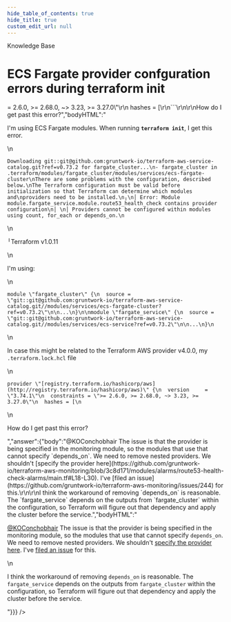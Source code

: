```yaml
---
hide_table_of_contents: true
hide_title: true
custom_edit_url: null
---
```



<head>
  <link rel="canonical" href="https://github.com/gruntwork-io/knowledge-base/discussions/192" />
</head>

<CenterLayout>
<span className="searchCategory">Knowledge Base</span>
<h1>ECS Fargate provider confguration errors during terraform init</h1>
<GitHub discussion={{"id":"D_kwDOF8slf84AOxEc","number":192,"author":{"login":"rhoboat"},"title":"ECS Fargate provider confguration errors during terraform init","body":"I'm using ECS Fargate modules. When running **`terraform init`**, I get this error.\r\n\r\n```\r\nDownloading git::git@github.com:gruntwork-io/terraform-aws-service-catalog.git?ref=v0.73.2 for fargate_cluster...\r\n- fargate_cluster in .terraform/modules/fargate_cluster/modules/services/ecs-fargate-cluster\r\nThere are some problems with the configuration, described below.\r\nThe Terraform configuration must be valid before initialization so that Terraform can determine which modules and\r\nproviders need to be installed.\r\n╷\r\n│ Error: Module module.fargate_service.module.route53_health_check contains provider configuration\r\n│ \r\n│ Providers cannot be configured within modules using count, for_each or depends_on.\r\n```\r\n╵Terraform v1.0.11\r\n\r\nI'm using:\r\n\r\n```\r\nmodule \"fargate_cluster\" {\r\n  source = \"git::git@github.com:gruntwork-io/terraform-aws-service-catalog.git//modules/services/ecs-fargate-cluster?ref=v0.73.2\"\r\n\r\n...\r\n}\r\n\r\nmodule \"fargate_service\" {\r\n  source = \"git::git@github.com:gruntwork-io/terraform-aws-service-catalog.git//modules/services/ecs-service?ref=v0.73.2\"\r\n\r\n...\r\n}\r\n```\r\n\r\nIn case this might be related to the Terraform AWS provider v4.0.0, my `.terraform.lock.hcl` file\r\n```\r\nprovider \"[registry.terraform.io/hashicorp/aws](http://registry.terraform.io/hashicorp/aws)\" {\r\n  version     = \"3.74.1\"\r\n  constraints = \">= 2.6.0, >= 2.68.0, ~> 3.23, >= 3.27.0\"\r\n  hashes = [\r\n```\r\n\r\nHow do I get past this error?","bodyHTML":"<p dir=\"auto\">I'm using ECS Fargate modules. When running <strong><code class=\"notranslate\">terraform init</code></strong>, I get this error.</p>\n<div class=\"snippet-clipboard-content notranslate position-relative overflow-auto\" data-snippet-clipboard-copy-content=\"Downloading git::git@github.com:gruntwork-io/terraform-aws-service-catalog.git?ref=v0.73.2 for fargate_cluster...\n- fargate_cluster in .terraform/modules/fargate_cluster/modules/services/ecs-fargate-cluster\nThere are some problems with the configuration, described below.\nThe Terraform configuration must be valid before initialization so that Terraform can determine which modules and\nproviders need to be installed.\n╷\n│ Error: Module module.fargate_service.module.route53_health_check contains provider configuration\n│ \n│ Providers cannot be configured within modules using count, for_each or depends_on.\"><pre class=\"notranslate\"><code>Downloading git::git@github.com:gruntwork-io/terraform-aws-service-catalog.git?ref=v0.73.2 for fargate_cluster...\n- fargate_cluster in .terraform/modules/fargate_cluster/modules/services/ecs-fargate-cluster\nThere are some problems with the configuration, described below.\nThe Terraform configuration must be valid before initialization so that Terraform can determine which modules and\nproviders need to be installed.\n╷\n│ Error: Module module.fargate_service.module.route53_health_check contains provider configuration\n│ \n│ Providers cannot be configured within modules using count, for_each or depends_on.\n</code></pre></div>\n<p dir=\"auto\">╵Terraform v1.0.11</p>\n<p dir=\"auto\">I'm using:</p>\n<div class=\"snippet-clipboard-content notranslate position-relative overflow-auto\" data-snippet-clipboard-copy-content=\"module &quot;fargate_cluster&quot; {\n  source = &quot;git::git@github.com:gruntwork-io/terraform-aws-service-catalog.git//modules/services/ecs-fargate-cluster?ref=v0.73.2&quot;\n\n...\n}\n\nmodule &quot;fargate_service&quot; {\n  source = &quot;git::git@github.com:gruntwork-io/terraform-aws-service-catalog.git//modules/services/ecs-service?ref=v0.73.2&quot;\n\n...\n}\"><pre class=\"notranslate\"><code>module \"fargate_cluster\" {\n  source = \"git::git@github.com:gruntwork-io/terraform-aws-service-catalog.git//modules/services/ecs-fargate-cluster?ref=v0.73.2\"\n\n...\n}\n\nmodule \"fargate_service\" {\n  source = \"git::git@github.com:gruntwork-io/terraform-aws-service-catalog.git//modules/services/ecs-service?ref=v0.73.2\"\n\n...\n}\n</code></pre></div>\n<p dir=\"auto\">In case this might be related to the Terraform AWS provider v4.0.0, my <code class=\"notranslate\">.terraform.lock.hcl</code> file</p>\n<div class=\"snippet-clipboard-content notranslate position-relative overflow-auto\" data-snippet-clipboard-copy-content=\"provider &quot;[registry.terraform.io/hashicorp/aws](http://registry.terraform.io/hashicorp/aws)&quot; {\n  version     = &quot;3.74.1&quot;\n  constraints = &quot;&gt;= 2.6.0, &gt;= 2.68.0, ~&gt; 3.23, &gt;= 3.27.0&quot;\n  hashes = [\"><pre class=\"notranslate\"><code>provider \"[registry.terraform.io/hashicorp/aws](http://registry.terraform.io/hashicorp/aws)\" {\n  version     = \"3.74.1\"\n  constraints = \"&gt;= 2.6.0, &gt;= 2.68.0, ~&gt; 3.23, &gt;= 3.27.0\"\n  hashes = [\n</code></pre></div>\n<p dir=\"auto\">How do I get past this error?</p>","answer":{"body":"@KOConchobhair The issue is that the provider is being specified in the monitoring module, so the modules that use that cannot specify `depends_on`. We need to remove nested providers. We shouldn't [specify the provider here](https://github.com/gruntwork-io/terraform-aws-monitoring/blob/3c8d171/modules/alarms/route53-health-check-alarms/main.tf#L18-L30). I've [filed an issue](https://github.com/gruntwork-io/terraform-aws-monitoring/issues/244) for this.\r\n\r\nI think the workaround of removing `depends_on` is reasonable. The `fargate_service` depends on the outputs from `fargate_cluster` within the configuration, so Terraform will figure out that dependency and apply the cluster before the service.","bodyHTML":"<p dir=\"auto\"><a class=\"user-mention notranslate\" data-hovercard-type=\"user\" data-hovercard-url=\"/users/KOConchobhair/hovercard\" data-octo-click=\"hovercard-link-click\" data-octo-dimensions=\"link_type:self\" href=\"https://github.com/KOConchobhair\">@KOConchobhair</a> The issue is that the provider is being specified in the monitoring module, so the modules that use that cannot specify <code class=\"notranslate\">depends_on</code>. We need to remove nested providers. We shouldn't <a href=\"https://github.com/gruntwork-io/terraform-aws-monitoring/blob/3c8d171/modules/alarms/route53-health-check-alarms/main.tf#L18-L30\">specify the provider here</a>. I've <a href=\"https://github.com/gruntwork-io/terraform-aws-monitoring/issues/244\">filed an issue</a> for this.</p>\n<p dir=\"auto\">I think the workaround of removing <code class=\"notranslate\">depends_on</code> is reasonable. The <code class=\"notranslate\">fargate_service</code> depends on the outputs from <code class=\"notranslate\">fargate_cluster</code> within the configuration, so Terraform will figure out that dependency and apply the cluster before the service.</p>"}}} />

</CenterLayout>
  

<!-- ##DOCS-SOURCER-START
{
  "sourcePlugin": "github-discussions",
  "hash": "9f10e44a214b7e65db999633c723d1e6"
}
##DOCS-SOURCER-END -->
